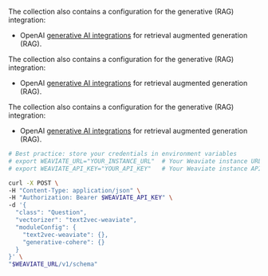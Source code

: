 
<Tabs className="code" groupId="languages">
<TabItem value="py" label="Python">
  <FilteredTextBlock
    text={PyCode}
    startMarker="# START CreateCollection"
    endMarker="# END CreateCollection"
    language="py"
    title="quickstart_create_collection.py"
  />
</TabItem>
<TabItem value="ts" label="JavaScript/TypeScript">
<FilteredTextBlock
  text={TSCode}
  startMarker="// CreateCollection"
  endMarker="// END CreateCollection"
  language="ts"
  title="quickstart_create_collection.ts"
/>
</TabItem>

<TabItem value="go" label="Go">

The collection also contains a configuration for the generative (RAG) integration:

- OpenAI [generative AI integrations](/weaviate/model-providers/openai/generative) for retrieval augmented generation (RAG).

<FilteredTextBlock
  text={GoCode}
  startMarker="// START CreateCollection"
  endMarker="// END CreateCollection"
  language="goraw"
  title="quickstart/2_1_create_collection/main.go"
/>
</TabItem>

<TabItem value="java" label="Java">

The collection also contains a configuration for the generative (RAG) integration:

- OpenAI [generative AI integrations](/weaviate/model-providers/openai/generative) for retrieval augmented generation (RAG).

<FilteredTextBlock
  text={JavaCode}
  startMarker="// START CreateCollection"
  endMarker="// END CreateCollection"
  language="javaraw"
  title="quickstart/CreateCollection.java"
/>

</TabItem>

<TabItem value="curl" label="Curl">

The collection also contains a configuration for the generative (RAG) integration:

- OpenAI [generative AI integrations](/weaviate/model-providers/openai/generative) for retrieval augmented generation (RAG).

```bash
# Best practice: store your credentials in environment variables
# export WEAVIATE_URL="YOUR_INSTANCE_URL"  # Your Weaviate instance URL
# export WEAVIATE_API_KEY="YOUR_API_KEY"   # Your Weaviate instance API key

curl -X POST \
-H "Content-Type: application/json" \
-H "Authorization: Bearer $WEAVIATE_API_KEY" \
-d '{
  "class": "Question",
  "vectorizer": "text2vec-weaviate",
  "moduleConfig": {
    "text2vec-weaviate": {},
    "generative-cohere": {}
  }
}' \
"$WEAVIATE_URL/v1/schema"
```

</TabItem>
</Tabs>
